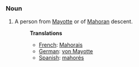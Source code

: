 ===Noun===
#A person from [[Mayotte]] or of [[Mahoran]] descent.
#:'''Translations'''
#:*[[French]]: [[Mahorais]]
#:*[[German]]: [[von Mayotte]]
#:*[[Spanish]]: [[mahorés]]